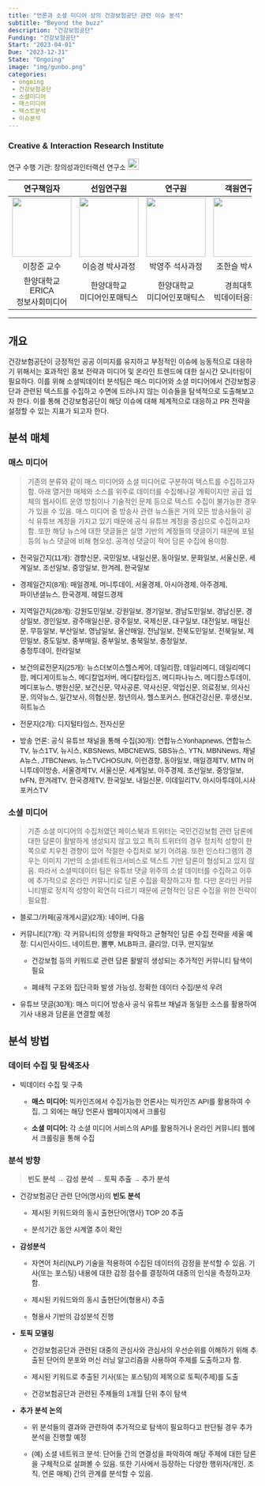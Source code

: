 ```yaml
---
title: "언론과 소셜 미디어 상의 건강보험공단 관련 이슈 분석"
subtitle: "Beyond the buzz"
description: "건강보험공단"
Funding: "건강보험공단"
Start: "2023-04-01"
Due: "2023-12-31"
State: "Ongoing"
image: "img/gunbo.png"
categories:
 - ongoing
 - 건강보험공단
 - 소셜미디어
 - 매스미디어
 - 텍스트분석
 - 이슈분석
---
```


::: {style="font-family: \"NanumMyeongjo\", sans-serif;"}
### Creative & Interaction Research Institute

연구 수행 기관: 창의성과인터랙션 연구소 [![](img/insta.png){width="23"}](https://www.instagram.com/creativity_interaction/)

+------------------------------+------------------------------+------------------------------+------------------------------+
| 연구책임자                   | 선임연구원                   | 연구원                       | 객원연구원                   |
+:============================:+:============================:+:============================:+:============================:+
| ![](img/cj.jpg){width="120"} | ![](img/sk.jpg){width="120"} | ![](img/yj.jpg){width="120"} | ![](img/hs.jpg){width="120"} |
+------------------------------+------------------------------+------------------------------+------------------------------+
| 이창준 교수                  | 이승경 박사과정              | 박영주 석사과정              | 조한슬 박사과정              |
+------------------------------+------------------------------+------------------------------+------------------------------+
| 한양대학교 ERICA\            | 한양대학교\                  | 한양대학교\                  | 경희대학교\                  |
| 정보사회미디어               | 미디어인포매틱스             | 미디어인포매틱스             | 빅데이터응용학과             |
+------------------------------+------------------------------+------------------------------+------------------------------+

------------------------------------------------------------------------

## 개요

건강보험공단이 긍정적인 공공 이미지를 유지하고 부정적인 이슈에 능동적으로 대응하기 위해서는 효과적인 홍보 전략과 미디어 및 온라인 트렌드에 대한 실시간 모니터링이 필요하다. 이를 위해 소셜빅데이터 분석팀은 매스 미디어와 소셜 미디어에서 건강보험공단과 관련된 텍스트를 수집하고 수면에 드러나지 않는 이슈들을 탐색적으로 도출해보고자 한다. 이를 통해 건강보험공단이 해당 이슈에 대해 체계적으로 대응하고 PR 전략을 설정할 수 있는 지표가 되고자 한다.

## 분석 매체

### 매스 미디어

> 기존의 분류와 같이 매스 미디어와 소셜 미디어로 구분하여 텍스트를 수집하고자 함. 아래 열거한 매체와 소스를 위주로 데이터를 수집해나갈 계획이지만 공급 업체의 웹사이트 운영 방침이나 기술적인 문제 등으로 텍스트 수집이 불가능한 경우가 있을 수 있음. 매스 미디어 중 방송사 관련 뉴스들은 거의 모든 방송사들이 공식 유튜브 계정을 가지고 있기 때문에 공식 유튜브 계정을 중심으로 수집하고자 함. 또한 해당 뉴스에 대한 댓글들은 실명 기반의 계정들의 댓글이기 때문에 포털 등의 뉴스 댓글에 비해 혐오성, 공격성 댓글이 적어 담론 수집에 용이함.

-   전국일간지(11개): 경향신문, 국민일보, 내일신문, 동아일보, 문화일보, 서울신문, 세계일보, 조선일보, 중앙일보, 한겨레, 한국일보

-   경제일간지(8개): 매일경제, 머니투데이, 서울경제, 아시아경제, 아주경제,\
    파이낸셜뉴스, 한국경제, 헤럴드경제

-   지역일간지(28개): 강원도민일보, 강원일보, 경기일보, 경남도민일보, 경남신문, 경상일보, 경인일보, 광주매일신문, 광주일보, 국제신문, 대구일보, 대전일보, 매일신문, 무등일보, 부산일보, 영남일보, 울산매일, 전남일보, 전북도민일보, 전북일보, 제민일보, 중도일보, 중부매일, 중부일보, 충북일보, 충청일보,\
    충청투데이, 한라일보

-   보건의료전문지(25개): 뉴스더보이스헬스케어, 데일리팜, 데일리메디, 데일리메디팜, 메디게이트뉴스, 메디칼업저버, 메디칼타임즈, 메디파나뉴스, 메디팜스투데이, 메디포뉴스, 병원신문, 보건신문, 약사공론, 약사신문, 약업신문, 의료정보, 의사신문, 의약뉴스, 일간보사, 의협신문, 청년의사, 헬스포커스, 현대건강신문, 후생신보, 히트뉴스

-   전문지(2개): 디지털타임스, 전자신문

-   방송 언론: 공식 유튜브 채널을 통해 수집(30개): 연합뉴스Yonhapnews, 연합뉴스TV, 뉴스1TV, 뉴시스, KBSNews, MBCNEWS, SBS뉴스, YTN, MBNNews, 채널A뉴스, JTBCNews, 뉴스TVCHOSUN, 이런경향, 동아일보, 매일경제TV, MTN 머니투데이방송, 서울경제TV, 서울신문, 세계일보, 아주경제, 조선일보, 중앙일보, tvFN, 한겨레TV, 한국경제TV, 한국일보, 내일신문, 이데일리TV, 아시아투데이,시사포커스TV

### 소셜 미디어

> 기존 소셜 미디어의 수집처였던 페이스북과 트위터는 국민건강보험 관련 담론에 대한 담론이 활발하게 생성되지 않고 있고 특히 트위터의 경우 정치적 성향이 한쪽으로 치우친 경향이 있어 적절한 수집처로 보기 어려움. 또한 인스타그램의 경우는 이미지 기반의 소셜네트워크서비스로 텍스트 기반 담론이 형성되고 있지 않음. 따라서 소셜빅데이터 팀은 유튜브 댓글 위주의 소셜 데이터를 수집하고 이후에 추가적으로 온라인 커뮤니티로 담론 수집을 확장하고자 함. 다만 온라인 커뮤니티별로 정치적 성향이 확연히 다르기 때문에 균형적인 담론 수집을 위한 전략이 필요함.

-   블로그/카페(공개게시글)(2개): 네이버, 다음

-   커뮤니티(7개): 각 커뮤니티의 성향을 파악하고 균형적인 담론 수집 전략을 세울 예정: 디시인사이드, 네이트판, 뽐뿌, MLB파크, 클리앙, 더쿠, 딴지일보

    -   건강보험 등의 키워드로 관련 담론 활발히 생성되는 추가적인 커뮤니티 탐색이 필요

    -   폐쇄적 구조와 집단극화 발생 가능성, 정확한 데이터 수집/분석 우려

-   유튜브 댓글(30개): 매스 미디어 방송사 공식 유튜브 채널과 동일한 소스를 활용하여 기사 내용과 담론을 연결할 예정

## 분석 방법

### 데이터 수집 및 탐색조사

-   빅데이터 수집 및 구축

    -   **매스 미디어:** 빅카인즈에서 수집가능한 언론사는 빅카인즈 API를 활용하여 수집, 그 외에는 해당 언론사 웹페이지에서 크롤링

    -   **소셜 미디어:** 각 소셜 미디어 서비스의 API를 활용하거나 온라인 커뮤니티 웹에서 크롤링을 통해 수집

### 분석 방향

> **빈도 분석 → 감성 분석 → 토픽 추출 → 추가 분석**

-   건강보험공단 관련 단어(명사)의 **빈도 분석**

    -   제시된 키워드와의 동시 출현단어(명사) TOP 20 추출

    -   분석기간 동안 시계열 추이 확인

-   **감성분석**

    -   자연어 처리(NLP) 기술을 적용하여 수집된 데이터의 감정을 분석할 수 있음. 기사(또는 포스팅) 내용에 대한 감정 점수를 결정하여 대중의 인식을 측정하고자 함.

    -   제시된 키워드와의 동시 출현단어(형용사) 추출

    -   형용사 기반의 감성분석 진행

-   **토픽 모델링**

    -   건강보험공단과 관련된 대중의 관심사와 관심사의 우선순위를 이해하기 위해 추출된 단어의 분포와 머신 러닝 알고리즘을 사용하여 주제를 도출하고자 함.

    -   제시된 키워드로 추출된 기사(또는 포스팅)의 제목으로 토픽(주제)를 도출

    -   건강보험공단과 관련된 주제들의 1개월 단위 추이 탐색

-   **추가 분석** **논의**

    -   위 분석들의 결과와 관련하여 추가적으로 탐색이 필요하다고 판단될 경우 추가 분석을 진행할 예정

    -   (예) 소셜 네트워크 분석: 단어들 간의 연결성을 파악하여 해당 주제에 대한 담론을 구체적으로 살펴볼 수 있음. 또한 기사에서 등장하는 다양한 행위자(개인, 조직, 언론 매체) 간의 관계를 분석할 수 있음.
:::
